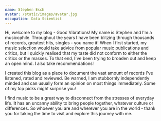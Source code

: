 ```yaml
---
name: Stephen Esch
avatar: /static/images/avatar.jpg
occupation: Data Scientist
---
```


Hi, welcome to my blog - Good Vibrations! My name is Stephen and I'm a musicophile. Throughout the years I have been blitzing through thousands of records, greatest hits, singles - you name it! When I first started, my music selection would take advice from popular music publications and critics, but I quickly realised that my taste did not conform to either the critics or the masses. To that end, I've been trying to broaden out and keep an open mind. I also take recommendations!

I created this blog as a place to document the vast amount of records I've listened, rated and reviewed. Be warned, I am stubbornly independently minded and can usually form an opinion on most things immediately. Some of my top picks might surprise you!

I find music to be a great way to disconnect from the stresses of everyday life. It has an uncanny ability to bring people together, whatever culture or differences. So whoever you are and wherever you are in the world - thank you for taking the time to visit and explore this journey with me.

